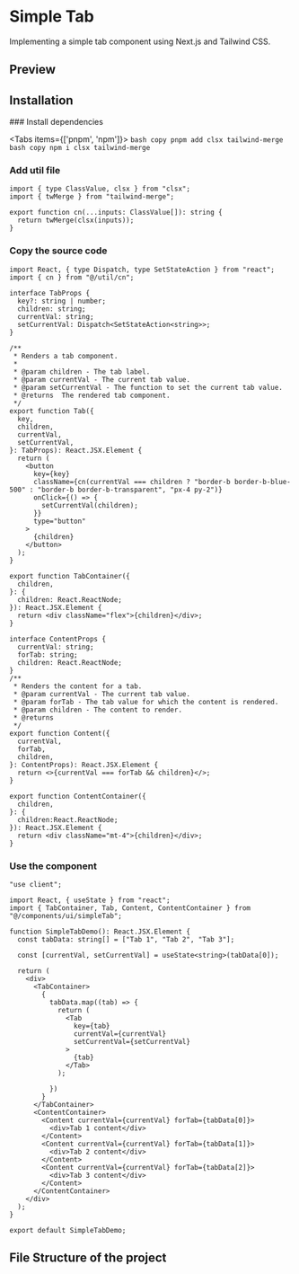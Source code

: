 

# Simple Tab

Implementing a simple tab component using Next.js and Tailwind CSS.

## Preview
<ComponentContainer>
<SimpleTabDemo />
</ComponentContainer>


## Installation

<Steps>
### Install dependencies
 
<Tabs items={['pnpm', 'npm']}>
  <Tab>
    ```bash copy
	pnpm add clsx tailwind-merge
	```
  </Tab>
  <Tab>
	```bash copy
	npm i clsx tailwind-merge
	```
  </Tab>
</Tabs>
 
### Add util file
 
```tsx filename="utils/cn.ts" showLineNumbers copy
import { type ClassValue, clsx } from "clsx";
import { twMerge } from "tailwind-merge";

export function cn(...inputs: ClassValue[]): string {
  return twMerge(clsx(inputs));
}
```

### Copy the source code
```tsx filename="components/ui/simpleTab.tsx" showLineNumbers copy
import React, { type Dispatch, type SetStateAction } from "react";
import { cn } from "@/util/cn";

interface TabProps {
  key?: string | number;
  children: string;
  currentVal: string;
  setCurrentVal: Dispatch<SetStateAction<string>>;
}

/**
 * Renders a tab component.
 *
 * @param children - The tab label.
 * @param currentVal - The current tab value.
 * @param setCurrentVal - The function to set the current tab value.
 * @returns  The rendered tab component.
 */
export function Tab({
  key,
  children,
  currentVal,
  setCurrentVal,
}: TabProps): React.JSX.Element {
  return (
    <button
      key={key}
      className={cn(currentVal === children ? "border-b border-b-blue-500" : "border-b border-b-transparent", "px-4 py-2")}
      onClick={() => {
        setCurrentVal(children);
      }}
      type="button"
    >
      {children}
    </button>
  );
}

export function TabContainer({
  children,
}: {
  children: React.ReactNode;
}): React.JSX.Element {
  return <div className="flex">{children}</div>;
}

interface ContentProps {
  currentVal: string;
  forTab: string;
  children: React.ReactNode;
}
/**
 * Renders the content for a tab.
 * @param currentVal - The current tab value.
 * @param forTab - The tab value for which the content is rendered.
 * @param children - The content to render.
 * @returns
 */
export function Content({
  currentVal,
  forTab,
  children,
}: ContentProps): React.JSX.Element {
  return <>{currentVal === forTab && children}</>;
}

export function ContentContainer({
  children,
}: {
  children:React.ReactNode;
}): React.JSX.Element {
  return <div className="mt-4">{children}</div>;
}
```

### Use the component
```tsx showLineNumbers copy
"use client";

import React, { useState } from "react";
import { TabContainer, Tab, Content, ContentContainer } from "@/components/ui/simpleTab";

function SimpleTabDemo(): React.JSX.Element {
  const tabData: string[] = ["Tab 1", "Tab 2", "Tab 3"];

  const [currentVal, setCurrentVal] = useState<string>(tabData[0]);

  return (
    <div>
      <TabContainer>
        {
          tabData.map((tab) => {
            return (
              <Tab
                key={tab}
                currentVal={currentVal}
                setCurrentVal={setCurrentVal}
              >
                {tab}
              </Tab>
            );
          
          })
        }
      </TabContainer>
      <ContentContainer>
        <Content currentVal={currentVal} forTab={tabData[0]}>
          <div>Tab 1 content</div>
        </Content>
        <Content currentVal={currentVal} forTab={tabData[1]}>
          <div>Tab 2 content</div>
        </Content>
        <Content currentVal={currentVal} forTab={tabData[2]}>
          <div>Tab 3 content</div>
        </Content>
      </ContentContainer>
    </div>
  );
}

export default SimpleTabDemo;
```
</Steps>

## File Structure of the project

<FileTree>
  <FileTree.Folder name="src" defaultOpen>
	<FileTree.Folder name="app">
		<FileTree.File name="favicon.ico" />
		<FileTree.File name="globals.css" />
		<FileTree.File name="layout.tsx" />
		<FileTree.File name="page.tsx" />
	</FileTree.Folder>
	<FileTree.Folder name="components" defaultOpen>
		<FileTree.Folder name="ui" defaultOpen>
			<FileTree.File name="simpleTab.tsx" />
		</FileTree.Folder>
	</FileTree.Folder>
	<FileTree.Folder name="util" defaultOpen>
		<FileTree.File name="cn.ts" />
	</FileTree.Folder>
  </FileTree.Folder>
</FileTree>